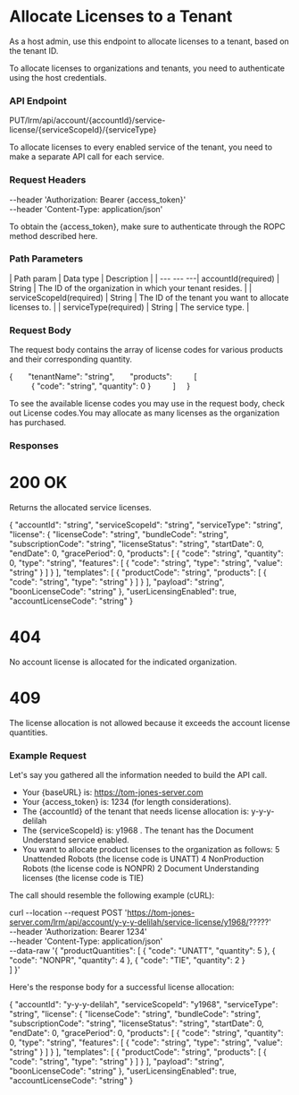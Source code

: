 ﻿# Allocate Licenses to a Tenant

As a host admin, use this endpoint to allocate licenses to a tenant, based on the tenant ID.

To allocate licenses to organizations and tenants, you need to authenticate using the host credentials.

### API Endpoint

PUT/lrm/api/account/{accountId}/service-license/{serviceScopeId}/{serviceType}

To allocate licenses to every enabled service of the tenant, you need to make a separate API call for each service.


### Request Headers

--header 'Authorization: Bearer {access_token}'\
--header 'Content-Type: application/json'

To obtain the {access_token}, make sure to authenticate through the ROPC method described here.


### Path Parameters

| Path param | Data type | Description |
| --- --- ---| accountId(required) | String | The ID of the organization in which your tenant resides. |
| serviceScopeId(required) | String | The ID of the tenant you want to allocate licenses to. |
| serviceType(required) | String | The service type. |


### Request Body

The request body contains the array of license codes for various products and their corresponding quantity.

{
      "tenantName": "string",
      "products": 
        [
          { "code": "string", "quantity": 0 } 
        ]
    }

To see the available license codes you may use in
                    the request body, check out License codes.You may allocate as many licenses as the
                    organization has purchased.


### Responses

# 200 OK

Returns the allocated service licenses.

{
  "accountId": "string",
  "serviceScopeId": "string",
  "serviceType": "string",
  "license": {
    "licenseCode": "string",
    "bundleCode": "string",
    "subscriptionCode": "string",
    "licenseStatus": "string",
    "startDate": 0,
    "endDate": 0,
    "gracePeriod": 0,
    "products": [
      {
        "code": "string",
        "quantity": 0,
        "type": "string",
        "features": [
          {
            "code": "string",
            "type": "string",
            "value": "string"
          }
        ]
      }
    ],
    "templates": [
      {
        "productCode": "string",
        "products": [
          {
            "code": "string",
            "type": "string"
          }
        ]
      }
    ],
    "payload": "string",
    "boonLicenseCode": "string"
  },
  "userLicensingEnabled": true,
  "accountLicenseCode": "string"
}

# 404

No account license is allocated for the indicated organization.

# 409

The license allocation is not allowed because it exceeds the account license quantities.


### Example Request

Let's say you gathered all the information needed to build the API call.

* Your {baseURL} is: https://tom-jones-server.com
* Your {access_token} is: 1234 (for length considerations).
* The {accountId} of the tenant that needs license allocation is: y-y-y-delilah
* The {serviceScopeId} is: y1968 . The tenant has the Document Understand service enabled.
* You want to allocate product licenses to the organization as follows: 5 Unattended Robots (the license code is UNATT) 4 NonProduction Robots (the license code is NONPR) 2 Document Understanding licenses (the license code is TIE)

The call should resemble the following example (cURL):

curl --location --request POST 'https://tom-jones-server.com/lrm/api/account/y-y-y-delilah/service-license/y1968/?????' \
--header 'Authorization: Bearer 1234' \
--header 'Content-Type: application/json' \
--data-raw '{
    "productQuantities": 
        [
          { "code": "UNATT", "quantity": 5 },
          { "code": "NONPR", "quantity": 4 },
          { "code": "TIE", "quantity": 2 }      
        ]
}'

Here's the response body for a successful license allocation:

{
  "accountId": "y-y-y-delilah",
  "serviceScopeId": "y1968",
  "serviceType": "string",
  "license": {
    "licenseCode": "string",
    "bundleCode": "string",
    "subscriptionCode": "string",
    "licenseStatus": "string",
    "startDate": 0,
    "endDate": 0,
    "gracePeriod": 0,
    "products": [
      {
        "code": "string",
        "quantity": 0,
        "type": "string",
        "features": [
          {
            "code": "string",
            "type": "string",
            "value": "string"
          }
        ]
      }
    ],
    "templates": [
      {
        "productCode": "string",
        "products": [
          {
            "code": "string",
            "type": "string"
          }
        ]
      }
    ],
    "payload": "string",
    "boonLicenseCode": "string"
  },
  "userLicensingEnabled": true,
  "accountLicenseCode": "string"
}

